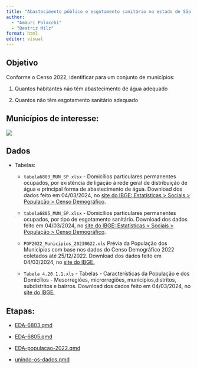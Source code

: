 ```yaml
---
title: "Abastecimento público e esgotamento sanitário no estado de São Paulo - Censo 2022"
author:
  - "Amauri Polacchi"
  - "Beatriz Milz"
format: html
editor: visual
---
```


## Objetivo

Conforme o Censo 2022, identificar para um conjunto de municípios:

1)  Quantos habitantes não têm abastecimento de água adequado

2)  Quantos não têm esgotamento sanitário adequado

## Municípios de interesse:

![](images/clipboard-3700841941.png){fig-align="center"}

## Dados

-   Tabelas:

    -   `tabela6803_MUN_SP.xlsx` - Domicílios particulares permanentes ocupados, por existência de ligação à rede geral de distribuição de água e principal forma de abastecimento de água. Download dos dados feito em 04/03/2024, no [site do IBGE: Estatísticas \> Sociais \> População \> Censo Demográfico](https://www.ibge.gov.br/estatisticas/sociais/populacao/22827-censo-demografico-2022.html?edicao=39224&t=resultados).

    -   `tabela6805_MUN_SP.xlsx` - Domicílios particulares permanentes ocupados, por tipo de esgotamento sanitário. Download dos dados feito em 04/03/2024, no [site do IBGE: Estatísticas \> Sociais \> População \> Censo Demográfico](https://www.ibge.gov.br/estatisticas/sociais/populacao/22827-censo-demografico-2022.html?edicao=39224&t=resultados).

    -   `POP2022_Municipios_20230622.xls` Prévia da População dos Municípios com base nos dados do Censo Demográfico 2022 coletados até 25/12/2022. Download dos dados feito em 04/03/2024, no [site do IBGE.](https://www.ibge.gov.br/estatisticas/sociais/populacao/22827-censo-demografico-2022.html?edicao=35938)

    -   `Tabela 4.20.1.1.xls` - Tabelas - Características da População e dos Domicílios - Mesorregiões, microrregiões, municípios,distritos, subdistritos e bairros. Download dos dados feito em 04/03/2024, no [site do IBGE.](https://www.ibge.gov.br/estatisticas/sociais/populacao/9662-censo-demografico-2010.html?edicao=10503&t=resultados)
    
    
## Etapas:

- [EDA-6803.qmd](EDA-6803.qmd)

- [EDA-6805.qmd](EDA-6805.qmd)

- [EDA-populacao-2022.qmd](EDA-populacao-2022.qmd)

- [unindo-os-dados.qmd](unindo-os-dados.qmd)
